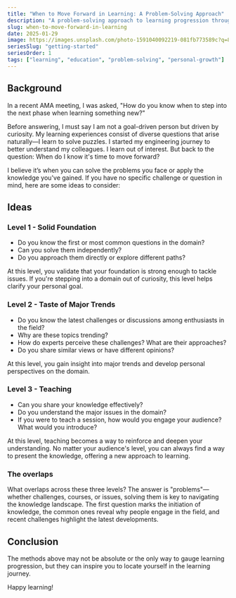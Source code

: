 ```yaml
---
title: "When to Move Forward in Learning: A Problem-Solving Approach"
description: "A problem-solving approach to learning progression through three key levels: foundation, trends, and teaching."
slug: when-to-move-forward-in-learning
date: 2025-01-29
image: https://images.unsplash.com/photo-1591040092219-081fb773589c?q=80&w=2940&auto=format&fit=crop&ixlib=rb-4.0.3&ixid=M3wxMjA3fDB8MHxwaG90by1wYWdlfHx8fGVufDB8fHx8fA%3D%3D
seriesSlug: "getting-started"
seriesOrder: 1
tags: ["learning", "education", "problem-solving", "personal-growth"]
---
```


## Background
In a recent AMA meeting, I was asked, "How do you know when to step into the next phase when learning something new?"

Before answering, I must say I am not a goal-driven person but driven by curiosity. My learning experiences consist of diverse questions that arise naturally—I learn to solve puzzles. I started my engineering journey to better understand my colleagues. I learn out of interest. But back to the question: When do I know it's time to move forward?

I believe it’s when you can solve the problems you face or apply the knowledge you've gained. If you have no specific challenge or question in mind, here are some ideas to consider:

## Ideas
### Level 1 - Solid Foundation

- Do you know the first or most common questions in the domain?
- Can you solve them independently? 
- Do you approach them directly or explore different paths?

At this level, you validate that your foundation is strong enough to tackle issues. If you're stepping into a domain out of curiosity, this level helps clarify your personal goal.

### Level 2 - Taste of Major Trends

- Do you know the latest challenges or discussions among enthusiasts in the field?
- Why are these topics trending? 
- How do experts perceive these challenges? What are their approaches?
- Do you share similar views or have different opinions?

At this level, you gain insight into major trends and develop personal perspectives on the domain.

### Level 3 - Teaching

- Can you share your knowledge effectively? 
- Do you understand the major issues in the domain?
- If you were to teach a session, how would you engage your audience? What would you introduce?

At this level, teaching becomes a way to reinforce and deepen your understanding. No matter your audience's level, you can always find a way to present the knowledge, offering a new approach to learning.

### The overlaps 
What overlaps across these three levels? The answer is "problems"—whether challenges, courses, or issues, solving them is key to navigating the knowledge landscape. The first question marks the initiation of knowledge, the common ones reveal why people engage in the field, and recent challenges highlight the latest developments.

## Conclusion

The methods above may not be absolute or the only way to gauge learning progression, but they can inspire you to locate yourself in the learning journey.



Happy learning!

